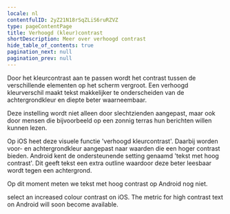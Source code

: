 ```yaml
---
locale: nl
contentfulID: 2yZ21N18rSqZLiS6ruRZVZ
type: pageContentPage
title: Verhoogd (kleur)contrast
shortDescription: Meer over verhoogd contrast
hide_table_of_contents: true
pagination_next: null
pagination_prev: null
---
```


Door het kleurcontrast aan te passen wordt het contrast tussen de verschillende elementen op het scherm vergroot. Een verhoogd kleurverschil maakt tekst makkelijker te onderscheiden van de achtergrondkleur en diepte beter waarneembaar.

Deze instelling wordt niet alleen door slechtzienden aangepast, maar ook door mensen die bijvoorbeeld op een zonnig terras hun berichten willen kunnen lezen.

Op iOS heet deze visuele functie 'verhoogd kleurcontrast'. Daarbij worden voor- en achtergrondkleur aangepast naar waarden die een hoger contrast bieden. Android kent de ondersteunende setting genaamd 'tekst met hoog contrast'. Dit geeft tekst een extra outline waardoor deze beter leesbaar wordt tegen een achtergrond. 

Op dit moment meten we tekst met hoog contrast op Android nog niet. 

<TwoColumnBlock>
  <LeftColumn>
    <ColumnRow>
      <PercentageBlock
        metrics={[
          { title: 'Colour contrast', key: 'ios-accessibility_is_darker_system_colors_enabled-true', isPercentage: true }
        ]}
        linkLabel="More about colour contrast"
        linkUrl="/en/stats/colour-contrast">
        select an increased colour contrast on iOS.
      </PercentageBlock>
    </ColumnRow>
  </LeftColumn>
  <RightColumn>
    <ColumnRow>
      <TextBlock
        showBackgroundColor={true}>
        The metric for high contrast text on Android will soon become available. 
        <CustomLink url="/en/stats/colour-contrast" label="More about colour contrast" external={false}/>
      </TextBlock>
    </ColumnRow>
  </RightColumn>
</TwoColumnBlock>

<Quote
  quote="Toegankelijkheid mag wat mij betreft ook mooi zijn."
  name="Onno"
  imageSrc="/img/light/Interview met slechtziende gebruiker over mobiele applicaties op telefoons.jpg"
  alt="Foto Onno"
  linkLabel="Read the interview with Onno"
  url="/en/articles/onno"
/>